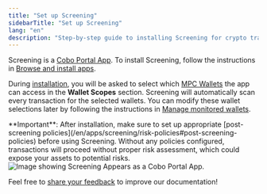 ```yaml
---
title: "Set up Screening"
sidebarTitle: "Set up Screening"
lang: "en"
description: "Step-by-step guide to installing Screening for crypto transaction monitoring. Configure AML/CFT compliance settings and start protecting assets in minutes."
---
```

Screening is a [Cobo Portal App](/en/apps/introduction). To install Screening, follow the instructions in [Browse and install apps](/en/apps/browse-and-install).

<Note>During [installation](/en/apps/browse-and-install), you will be asked to select which [MPC Wallets](/en/portal/mpc-wallets/introduction) the app can access in the **Wallet Scopes** section. Screening will automatically scan every transaction for the selected wallets. You can modify these wallet selections later by following the instructions in [Manage monitored wallets](/en/apps/screening/settings).</Note>

<Warning>
**Important**: After installation, make sure to set up appropriate [post-screening policies](/en/apps/screening/risk-policies#post-screening-policies) before using Screening. Without any policies configured, transactions will proceed without proper risk assessment, which could expose your assets to potential risks.
</Warning>

<img src="/en/images/portal-apps/screening/screening-apps-page.png" className="screenshot_full_screen" alt="Image showing Screening Appears as a Cobo Portal App."/>

<Tip>Feel free to [share your feedback](https://forms.zohopublic.com/cobo/form/DocumentFeedbackForm/formperma/QvLOhxJv1_JMsJ-1dleZ8Itb_7rzN-LtgvsDdxosoVI?referrername=manuals) to improve our documentation!</Tip>